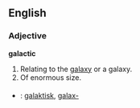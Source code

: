 ==English==

===Adjective===
'''galactic'''
# Relating to the [[galaxy]] or a galaxy.
# Of enormous size.

===={{trans}}====
*{{sv}}: [[galaktisk]], [[galax-]]